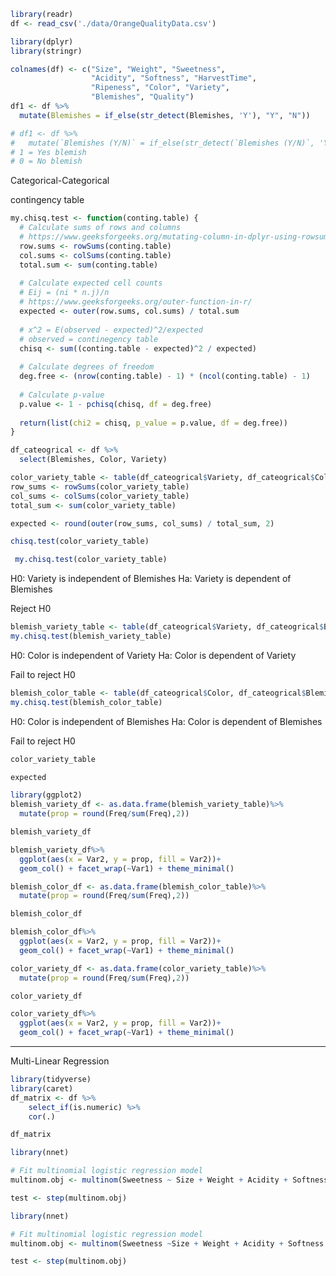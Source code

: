 

```r
library(readr)
df <- read_csv('./data/OrangeQualityData.csv')
```
```r
library(dplyr)
library(stringr)

colnames(df) <- c("Size", "Weight", "Sweetness",
                  "Acidity", "Softness", "HarvestTime", 
                  "Ripeness", "Color", "Variety", 
                  "Blemishes", "Quality")
df1 <- df %>%
  mutate(Blemishes = if_else(str_detect(Blemishes, 'Y'), "Y", "N"))

# df1 <- df %>%
#   mutate(`Blemishes (Y/N)` = if_else(str_detect(`Blemishes (Y/N)`, 'Y'), 1, 0))
# 1 = Yes blemish
# 0 = No blemish
```

Categorical-Categorical

contingency table
```r
my.chisq.test <- function(conting.table) {
  # Calculate sums of rows and columns
  # https://www.geeksforgeeks.org/mutating-column-in-dplyr-using-rowsums/
  row.sums <- rowSums(conting.table)
  col.sums <- colSums(conting.table)
  total.sum <- sum(conting.table)
  
  # Calculate expected cell counts
  # Eij = (ni * n.j)/n
  # https://www.geeksforgeeks.org/outer-function-in-r/
  expected <- outer(row.sums, col.sums) / total.sum
  
  # x^2 = E(observed - expected)^2/expected
  # observed = continegency table 
  chisq <- sum((conting.table - expected)^2 / expected)
  
  # Calculate degrees of freedom
  deg.free <- (nrow(conting.table) - 1) * (ncol(conting.table) - 1)
  
  # Calculate p-value
  p.value <- 1 - pchisq(chisq, df = deg.free)
  
  return(list(chi2 = chisq, p_value = p.value, df = deg.free))
}
```


```r
df_cateogrical <- df %>%
  select(Blemishes, Color, Variety)
```

```r
color_variety_table <- table(df_cateogrical$Variety, df_cateogrical$Color)
row_sums <- rowSums(color_variety_table)
col_sums <- colSums(color_variety_table)
total_sum <- sum(color_variety_table)

expected <- round(outer(row_sums, col_sums) / total_sum, 2)
```

```r
chisq.test(color_variety_table)
```

```r
 my.chisq.test(color_variety_table)
```
H0: Variety is independent of Blemishes
Ha: Variety is dependent of Blemishes

Reject H0

```r
blemish_variety_table <- table(df_cateogrical$Variety, df_cateogrical$Blemishes)
my.chisq.test(blemish_variety_table)
```
H0: Color is independent of Variety
Ha: Color is dependent of Variety

Fail to reject H0

```r
blemish_color_table <- table(df_cateogrical$Color, df_cateogrical$Blemishes)
my.chisq.test(blemish_color_table)
```
H0: Color is independent of Blemishes
Ha: Color is dependent of Blemishes

Fail to reject H0


```r
color_variety_table
```

```r
expected
```

```r
library(ggplot2)
blemish_variety_df <- as.data.frame(blemish_variety_table)%>% 
  mutate(prop = round(Freq/sum(Freq),2))

blemish_variety_df
```

```r
blemish_variety_df%>%
  ggplot(aes(x = Var2, y = prop, fill = Var2))+
  geom_col() + facet_wrap(~Var1) + theme_minimal()
```

```r
blemish_color_df <- as.data.frame(blemish_color_table)%>% 
  mutate(prop = round(Freq/sum(Freq),2))

blemish_color_df
```

```r
blemish_color_df%>%
  ggplot(aes(x = Var2, y = prop, fill = Var2))+
  geom_col() + facet_wrap(~Var1) + theme_minimal()
```

```r
color_variety_df <- as.data.frame(color_variety_table)%>% 
  mutate(prop = round(Freq/sum(Freq),2))

color_variety_df
```

```r
color_variety_df%>%
  ggplot(aes(x = Var2, y = prop, fill = Var2))+
  geom_col() + facet_wrap(~Var1) + theme_minimal()
```

********

Multi-Linear Regression

```r
library(tidyverse)
library(caret)
df_matrix <- df %>%
    select_if(is.numeric) %>%
    cor(.)

df_matrix
```

```r
library(nnet)

# Fit multinomial logistic regression model
multinom.obj <- multinom(Sweetness ~ Size + Weight + Acidity + Softness + HarvestTime + Ripeness + Blemishes, data = df1)

test <- step(multinom.obj)
```


```r
library(nnet)

# Fit multinomial logistic regression model
multinom.obj <- multinom(Sweetness ~Size + Weight + Acidity + Softness + HarvestTime + Ripeness + Blemishes + Quality, data = df1)

test <- step(multinom.obj)
```



